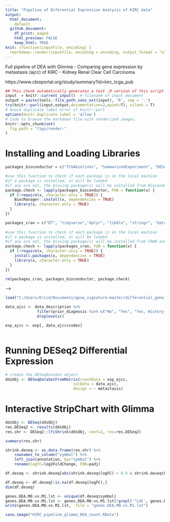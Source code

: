 ```yaml
---
title: "Pipeline of Diferential Expression Analysis of KIRC data"
output: 
  html_document: 
    default
  github_document: 
    df_print: paged
    html_preview: FALSE
    keep_html: TRUE
knit: (function(inputFile, encoding) {
  rmarkdown::render(inputFile, encoding = encoding, output_format = "all") })    
---
```


Full pipeline of DEA with Glimma - Comparing gene expression by metastasis (ajcc) of KIRC - Kidney Renal Clear Cell Carcinoma

https://www.cbioportal.org/study/summary?id=kirc_tcga_pub


```r
## This chunk automatically generates a text .R version of this script when running within knitr.
input  = knitr::current_input()  # filename of input document
output = paste(tools::file_path_sans_ext(input), 'R', sep = '.')
try(knitr::purl(input,output,documentation=2,quiet=T), silent = T)
# Avoid duplicate label error of knitr::purl
options(knitr.duplicate.label = 'allow')
# Code to browse the markdown file with renderized images.
knitr::opts_chunk$set(
  fig.path = "figs/render-"
)
```



# Installing and Loading Libraries            


```r
packages_bioconductor = c("TCGAbiolinks", "SummarizedExperiment", "DESeq2", "Glimma", "limma","biomaRt", "genefilter")

#use this function to check if each package is on the local machine
#if a package is installed, it will be loaded
#if any are not, the missing package(s) will be installed from Bioconductor and loaded
package.check <- lapply(packages_bioconductor, FUN = function(x) {
  if (!require(x, character.only = TRUE)) {
    BiocManager::install(x, dependencies = TRUE)
    library(x, character.only = TRUE)
  }
})

packages_cran = c("DT", "tidyverse","dplyr", "tibble", "stringr", "data.table", "genefilter", "ggrepel")
  
#use this function to check if each package is on the local machine
#if a package is installed, it will be loaded
#if any are not, the missing package(s) will be installed from CRAN and loaded
package.check <- lapply(packages_cran, FUN = function(x) {
  if (!require(x, character.only = TRUE)) {
    install.packages(x, dependencies = TRUE)
    library(x, character.only = TRUE)
  }
})

rm(packages_cran, packages_bioconductor, package.check)
```



<!-- # Download - Expression Data                   -->



<!-- ```{r} -->
<!-- query.exp.KIRC <- GDCquery(project = "TCGA-KIRC", -->
<!--                            legacy = TRUE, -->
<!--                            data.category = "Gene expression", -->
<!--                            data.type="Gene expression quantification", -->
<!--                            file.type="results", # not normalized! -->
<!--                            platform = "Illumina HiSeq", -->
<!--                            experimental.strategy = "RNA-Seq") -->

<!-- GDCdownload(query.exp.KIRC,files.per.chunk = 100) -->

<!-- query.exp.KIRC <- GDCprepare(query = query.exp.KIRC, -->
<!--                              save = TRUE, -->
<!--                              save.filename = "qquery.exp.KIRC0.rda" , -->
<!--                              summarizedExperiment = TRUE) -->
<!-- ``` -->



<!-- <!-- # Download - Mutation Data   --> -->


<!-- #```{r} -->
<!-- #KIRC_maf <- GDCquery_Maf("KIRC", pipelines = "muse") -->
<!-- #``` -->



<!-- ```{r} -->
<!-- load("~/bio/josivan_bimodal_genes/dados_SD_TP.RData") -->
<!-- rm(KIRC_CONT_SD, KIRC_CONT_TP) -->

<!-- kirc$V2 <- NULL -->
<!-- kirc$SampleType <- NULL -->

<!-- kirc <- kirc[!duplicated(kirc[,c("V1","V3")]),] -->

<!-- exp <- kirc %>%  -->
<!--             tidyr::spread(V1, V4) -->

<!-- # exp_count <- pivot_wider( -->
<!-- #   kirc, -->
<!-- #   names_from = V1, -->
<!-- #   values_from = V4) -->

<!-- row.names(exp) <- exp$V3 -->
<!-- exp$V3 <- NULL -->
<!-- exp <- as.matrix(exp) -->
<!-- rm(kirc) -->
<!-- ``` -->



<!-- ```{r} -->
<!-- load("~/Dropbox/bioinformatics/research/bimodal_genes/DEA/qquery.exp.KIRC0.rda") -->
<!-- ``` -->

<!-- # Harmonizing Expression and clinical Data   -->


<!-- ```{r} -->

<!-- #exp <- assays(data)[[1]] -->
<!-- #rm(query.exp.KIRC) -->

<!-- data_description <- data.frame(codes=data$barcode,  -->
<!--                                vital_status=data$vital_status,  -->
<!--                                sample_type=data$sample_type, -->
<!--                                metastasis=data$ajcc_pathologic_m) -->


<!-- data_description$codes <- substr(data_description$codes,1,16) -->

<!-- data_description <- data_description %>%  -->
<!--    mutate(sample_type = recode(sample_type,  -->
<!--                                 "Solid Tissue Normal" = "normal", -->
<!--                                 "Primary Tumor" = "tumor")) %>% -->
<!--    filter(sample_type %in% c("normal", "tumor")) %>% droplevels() -->

<!-- #data_description <- data_description %>%  -->
<!-- #  filter(metastasis %in% c("M0", "M1")) %>% droplevels() -->

<!-- data_description$sample_type <- factor(as.character(data_description$sample_type), levels = c("normal", "tumor")) -->
<!-- #data_description$metastasis <- factor(as.character(data_description$metastasis), levels = c("M0", "M1")) -->


<!-- row.names(data_description) <- data_description$codes -->

<!-- exp <- as.matrix(exp[,colnames(exp) %in% rownames(data_description)]) -->

<!-- # Converting the expression data to integer -->
<!-- #storage.mode(exp) = "integer" -->

<!-- #rownames(exp) <- str_split_fixed(rownames(exp), '[|]', 2)[,1] -->
<!-- #exp <- as.matrix(exp[!duplicated(row.names(exp)), ]) -->

<!-- #colnames(exp) <- row.names(data_description)  -->
<!-- data_description <- data_description[colnames(exp),] -->
<!-- table(data_description$sample_type) -->
<!-- table(data_description$metastasis) -->

<!-- rm(data) -->
<!-- ``` -->


<!-- # Select BioMart database and dataset         -->


<!-- ```{r} -->
<!-- # If you haven't already installed devtools... -->
<!-- #install.packages("devtools") -->

<!-- # Use devtools to install the package -->
<!-- #devtools::install_github("stephenturner/annotables") -->

<!-- library(annotables) -->

<!-- ensemblAnnot <- grch38 %>%  -->
<!--   filter(grch38$symbol %in%  row.names(exp))  %>%  -->
<!--    dplyr::select(ensgene, symbol, description) -->

<!-- colnames(ensemblAnnot) <- c("Ensembl", "GeneID", "Description") -->

<!-- #genes_miss <- generics::setdiff(row.names(exp), unique(ensemblAnnot$Symbol)) -->


<!-- ``` -->


<!-- # Alterative way to get gene Annotations by biomart package -->

<!-- ```{r} -->

<!-- ennsembl = useMart("ensembl",dataset="hsapiens_gene_ensembl")  -->

<!-- ensembl_genes <- row.names(exp)  -->

<!-- ensemblAnnot <- getBM(attributes= c("hgnc_symbol", "ensembl_gene_id", "description"),  -->
<!--                                           filters=c("hgnc_symbol"),  -->
<!--                                           values=ensembl_genes, mart=ensembl) -->


<!-- genes_miss <- setdiff(ensembl_genes, unique(ensemblAnnot$hgnc_symbol)) -->

<!-- while(length(genes_miss) > 10){ -->

<!-- for(i in seq(from=1, to=length(genes_miss), by=100)){ -->
<!--    try(ensemblAnnot_1 <- getBM(attributes= c("hgnc_symbol", "ensembl_gene_id", "description"),  -->
<!--                                               filters=c("hgnc_symbol"),  -->
<!--                                               values=genes_miss[i:(i+99)], mart=ensembl), silent = T) -->
<!--    ensemblAnnot <- rbind(ensemblAnnot, ensemblAnnot_1) -->
<!--    ensemblAnnot <- ensemblAnnot[!duplicated(ensemblAnnot),] -->
<!--    genes_miss <- setdiff(ensembl_genes, unique(ensemblAnnot$hgnc_symbol)) -->
<!--    print(i) -->
<!--    Sys.sleep(1) -->
<!-- } -->
<!--   genes_miss <- setdiff(ensembl_genes, unique(ensemblAnnot$hgnc_symbol)) -->
<!-- } -->

<!-- colnames(ensemblAnnot) <- c("GeneID", "Ensembl", "Description")  -->

<!-- rm(ensembl,ensembl_genes) -->
<!-- ``` -->


<!-- # Alterative way to get gene Annotations by mygene package -->

<!-- ```{r} -->
<!-- library(mygene) -->
<!-- out <- queryMany(ensembl_genes, scopes="symbol", fields=c("symbol", "ensembl.gene", "description"), species="human") -->
<!-- ``` -->



```r

load("C:/Users/Ericd/Documents/gene_signature-master/differential_gene_expression/clinical.tsv")
```

```r

data_ajcc <- data_description %>% 
              filter(prior_diagnosis %in% c("No", "Yes", "Yes, History Of Synchronous And Or Bilateral Malignancy")) %>% 
              droplevels()

exp_ajcc <- exp[, data_ajcc$codes]
  
```


# Running DESeq2 Differential Expression


```r

# create the DESeqDataSet object
ddsObj <- DESeqDataSetFromMatrix(countData = exp_ajcc,
                              colData = data_ajcc,
                              design = ~ metastasis)
```
    

<!-- # Normalisation -->


<!-- ```{r} -->
<!-- # Apply normalisation to DDS object -->
<!-- #ddsObj <- estimateSizeFactors(ddsObj) -->
<!-- ``` -->
    

<!-- ```{r} -->
<!-- ddsObj@colData$sizeFactor -->
<!-- ``` -->
    
    
# Interactive StripChart with Glimma
    
    
```r
ddsObj <- DESeq(ddsObj)
res.DESeq2 <- results(ddsObj)
res.shr <- DESeq2::lfcShrink(ddsObj, coef=2, res=res.DESeq2)

```


```r
summary(res.shr)

```

```r
shrink.deseq <- as.data.frame(res.shr) %>%
    rownames_to_column("symbol") %>% 
    left_join(annotation, by="symbol") %>% 
    rename(logFC=log2FoldChange, FDR=padj)
```



```r
df.deseq <- shrink.deseq[abs(shrink.deseq$logFC) > 0.5 & shrink.deseq$FDR < 0.1,]

df.deseq <- df.deseq[!is.na(df.deseq$logFC),]
dim(df.deseq)
```


```r
genes.DEA.M0.vs.M1.lst <- unique(df.deseq$symbol)
genes.DEA.M0.vs.M1.lst <- genes.DEA.M0.vs.M1.lst[!grepl('^LOC', genes.DEA.M0.vs.M1.lst)]
write(genes.DEA.M0.vs.M1.lst,  file = "genes.DEA.M0.vs.M1.lst")
```


<!-- ```{r} -->
<!-- DESeq2::plotMA(res, ylim=c(-5,5)) -->
<!-- ``` -->



<!-- ```{r} -->

<!-- # first remove the filtered genes (FDR=NA) and create a -log10(FDR) column -->
<!-- filtTab.deseq <- shrink.deseq %>% -->
<!--     filter(!is.na(FDR)) %>% -->
<!--     mutate(`-log10(FDR)` = -log10(FDR)) -->

<!--   filtTab.deseq <- filtTab.deseq  %>%  -->
<!--     mutate(`-log10(FDR)`=pmin(`-log10(FDR)`)) -->
<!-- ``` -->

<!-- ```{r} -->
<!-- res.df <- as.data.frame(res.shr) -->
<!-- res.df$log10MeanNormCount <- log10(res.df$baseMean + 1) -->
<!-- idx <-(rowSums(counts(ddsObj)) > 0) -->
<!-- res.df <- res.df[idx,] -->
<!-- res.df$padj[is.na(res.df$padj)] <- 1 -->

<!-- status <- as.numeric(res.df$padj < .1) -->

<!-- glMDPlot(res.df[idx,], -->
<!--          xval="baseMean", -->
<!--          yval="log2FoldChange", -->
<!--          counts=counts(ddsObj)[idx,], -->
<!--          anno=data.frame(GeneID=rownames(ddsObj)[idx]), -->
<!--          groups=ddsObj$sample_type, -->
<!--          samples=colnames(ddsObj), -->
<!--          status=status, -->
<!--          display.columns=c("GeneID"), -->
<!--          folder = "volcano_KIRC_deseq_DE", -->
<!--          launch=FALSE) -->

<!-- ``` -->


<!-- ```{r} -->
<!-- de <- as.integer(filtTab.deseq$FDR <= 0.05) -->

<!-- normCounts <- log2(counts(ddsObj)) -->
<!-- filtCounts <- normCounts[filtTab.deseq$GeneID,] -->

<!-- glXYPlot( -->
<!--   x = filtTab.deseq$logFC, -->
<!--   y = -log10(filtTab.deseq$FDR), -->
<!--   xlab = "logFC", -->
<!--   ylab = "FDR", -->
<!--   main = "Normal.vs.Tumor", -->
<!--   counts = filtCounts, -->
<!--   groups = data_description$sample_type, -->
<!--   status = de, -->
<!--   anno = filtTab.deseq[, c("GeneID", "Ensembl", "Description")], -->
<!--   folder = "volcano_KIRC_deseq_DE", -->
<!--   launch = F -->
<!-- ) -->
<!-- ``` -->

```r

save.image("KIRC_pipeline_glimma_DEA_count.RData")

```


<!-- ```{r} -->
<!-- if(!require("RColorBrewer")){install.packages("RColorBrewer")} -->
<!-- if(!require("circlize")){install.packages("circlize")} -->


<!-- # get the top genes -->
<!-- sigGenes <- as.data.frame(res.shr) %>%  -->
<!--     rownames_to_column("GeneID") %>%  -->
<!--     top_n(150, wt=-padj) %>%  -->
<!--     pull("GeneID") -->
<!-- # filter the data for the top 200 by padj in the LRT test -->
<!-- plotDat <- vst(ddsObj)[sigGenes,] %>%  -->
<!--     assay() -->
<!-- z.mat <- t(scale(t(plotDat), center=TRUE, scale=TRUE)) -->

<!-- # colour palette -->
<!-- myPalette <- c("red3", "ivory", "blue3") -->
<!-- myRamp = colorRamp2(c(-2, 0, 2), myPalette) -->
<!-- ``` -->



<!-- ```{r} -->
<!-- if(!require("ComplexHeatmap")){install.packages("ComplexHeatmap")} -->

<!-- # cluster the data and split the tree -->
<!-- hcDat <- hclust(dist(z.mat)) -->
<!-- cutGroups <- cutree(hcDat, h=2) -->
<!-- ha1 = HeatmapAnnotation(df = colData(ddsObj)[,c("sample_type", "vital_status")]) -->
<!-- Heatmap(z.mat, name = "z-score", -->
<!--         col = myRamp,             -->
<!--         show_row_name = FALSE, -->
<!--         cluster_columns = FALSE, -->
<!--         split=cutGroups, -->
<!--         rect_gp = gpar(col = "darkgrey", lwd=0.5), -->
<!--         top_annotation = ha1, -->
<!--         row_names_gp = gpar(fontsize = 8), -->
<!--         column_names_gp = gpar(fontsize = 8), -->
<!--         column_names_rot = 45) -->

<!-- rm(hcDat,cutGroups, ha1 ) -->
<!-- ``` -->


<!-- # Constructing the DEA test with Limma -->
<!-- ```{r} -->
<!-- vm <- voomWithQualityWeights(eset, design=design) -->
<!-- fit <- lmFit(vm, design=design) -->
<!-- fit <- contrasts.fit(fit, contrasts) -->
<!-- fit <- eBayes(fit) -->
<!-- dt <- decideTests(fit) -->
<!-- DE <- c("downregulated", "notDE", "upregulated")[as.factor(dt)] -->
<!-- anno <- as.data.frame(cbind(data.frame(GeneID=rownames(fit)), DE)) -->

<!-- anno <- as.data.frame(cbind(anno, ensemblAnnot[anno$GeneID, c("Ensembl", "Description")])) -->
<!-- rownames(anno) <- anno$GeneID -->

<!-- ``` -->

<!-- # Creating labels for "downregulated", "notDE" and "upregulated" genes -->
<!-- ```{r} -->

<!-- #head(anno) -->

<!-- filtTab.limma <- shrink.limma %>%  -->
<!--   filter(!is.na(FDR)) %>%  -->
<!--   mutate(`-log10(FDR)` = -log10(FDR)) %>%  -->
<!--   mutate(TopGeneLabel=ifelse(pvalue<=cutoff, Ensembl, "")) -->

<!-- de <- as.integer(filtTab.limma$FDR[anno$GeneID] <= 0.05) -->

<!-- filtCounts <- exp[anno$GeneID,] -->

<!-- logFC <- filtTab.limma$logFC[filtTab.limma$GeneID %in% anno$GeneID] -->

<!-- ``` -->

<!-- # Creating the HTML with Glimma -->


<!-- ```{r} -->

<!-- cols <- c("yellow","blue","magenta") -->

<!-- sample.cols <- c("limegreen", "purple")[groups] -->

<!-- glXYPlot(x=fit$coef, y=fit$lod, xlab="logFC", ylab="logodds",status=dt, anno=anno, side.main="GeneID",counts=vm, groups=groups, sample.cols=sample.cols, -->
<!--          folder = "volcano_KIRC_limma_DE" -->
<!--          ) -->
<!-- ``` -->

